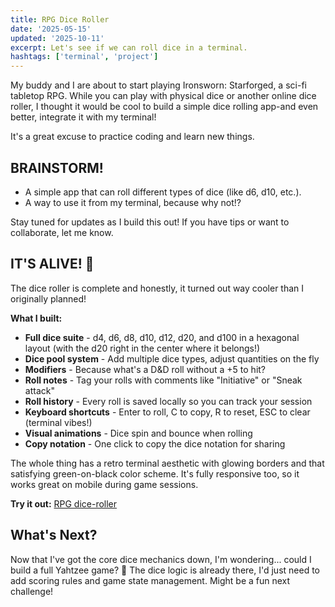 ```yaml
---
title: RPG Dice Roller
date: '2025-05-15'
updated: '2025-10-11'
excerpt: Let's see if we can roll dice in a terminal.
hashtags: ['terminal', 'project']
---
```


My buddy and I are about to start playing Ironsworn: Starforged, a sci-fi tabletop RPG. While you can play with physical dice or another online dice roller, I thought it would be cool to build a simple dice rolling app-and even better, integrate it with my terminal!

It's a great excuse to practice coding and learn new things.

## BRAINSTORM!

- A simple app that can roll different types of dice (like d6, d10, etc.).
- A way to use it from my terminal, because why not!?

Stay tuned for updates as I build this out! If you have tips or want to collaborate, let me know.

<Update date='2025-10-11' />

## IT'S ALIVE! 🎲

The dice roller is complete and honestly, it turned out way cooler than I originally planned!

**What I built:**

- **Full dice suite** - d4, d6, d8, d10, d12, d20, and d100 in a hexagonal layout (with the d20 right in the center where it belongs!)
- **Dice pool system** - Add multiple dice types, adjust quantities on the fly
- **Modifiers** - Because what's a D&D roll without a +5 to hit?
- **Roll notes** - Tag your rolls with comments like "Initiative" or "Sneak attack"
- **Roll history** - Every roll is saved locally so you can track your session
- **Keyboard shortcuts** - Enter to roll, C to copy, R to reset, ESC to clear (terminal vibes!)
- **Visual animations** - Dice spin and bounce when rolling
- **Copy notation** - One click to copy the dice notation for sharing

The whole thing has a retro terminal aesthetic with glowing borders and that satisfying green-on-black color scheme. It's fully responsive too, so it works great on mobile during game sessions.

**Try it out:** [RPG dice-roller](https://stepweaver.dev/dice-roller)

## What's Next?

Now that I've got the core dice mechanics down, I'm wondering... could I build a full Yahtzee game? 🤔 The dice logic is already there, I'd just need to add scoring rules and game state management. Might be a fun next challenge!
